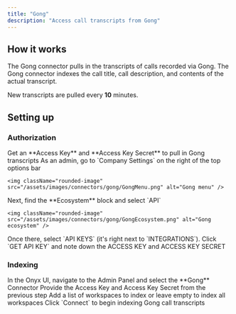 ```yaml
---
title: "Gong"
description: "Access call transcripts from Gong"
---
```


## How it works

The Gong connector pulls in the transcripts of calls recorded via Gong. The Gong connector indexes the call title,
call description, and contents of the actual transcript.

New transcripts are pulled every **10** minutes.

## Setting up

### Authorization

<Steps>
  <Step title="Obtain API credentials">
    Get an **Access Key** and **Access Key Secret** to pull in Gong transcripts
  </Step>

  <Step title="Open Company Settings">
    As an admin, go to `Company Settings` on the right of the top options bar

    <img className="rounded-image" src="/assets/images/connectors/gong/GongMenu.png" alt="Gong menu" />
  </Step>

  <Step title="Open Ecosystem → API">
    Next, find the **Ecosystem** block and select `API`

    <img className="rounded-image" src="/assets/images/connectors/gong/GongEcosystem.png" alt="Gong ecosystem" />
  </Step>

  <Step title="Generate API keys">
    Once there, select `API KEYS` (it's right next to `INTEGRATIONS`).
    Click `GET API KEY` and note down the ACCESS KEY and ACCESS KEY SECRET
  </Step>
</Steps>

### Indexing

<Steps>
  <Step title="Open Gong connector">
    In the Onyx UI, navigate to the Admin Panel and select the **Gong** Connector
  </Step>

  <Step title="Provide credentials">
    Provide the Access Key and Access Key Secret from the previous step
  </Step>

  <Step title="Choose workspaces">
    Add a list of workspaces to index or leave empty to index all workspaces
  </Step>

  <Step title="Start indexing">
    Click `Connect` to begin indexing Gong call transcripts
  </Step>
</Steps>

